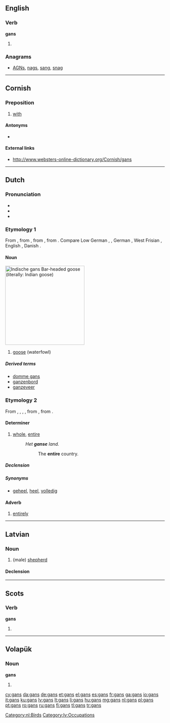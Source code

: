 {{also|Gans|Gäns}}
==English==

===Verb===
'''gans'''

# {{context|Geordie|lang=en}} {{en-third-person singular of|gan}}

===Anagrams===
* [[AGNs#English|AGNs]], [[nags#English|nags]], [[sang#English|sang]], [[snag#English|snag]]

----

==Cornish==

===Preposition===
{{head|kw|preposition}}

# [[with]]

====Antonyms====
* {{sense|with}} {{l|kw|hep}}

====External links====
* http://www.websters-online-dictionary.org/Cornish/gans

----

==Dutch==
{{wikipedia|ganzen|lang=nl}}

===Pronunciation===
* {{IPA|/ɣɑns/|lang=nl}}
* {{rhymes|ɑns|lang=nl}}
* {{audio|Nl-gans.ogg|audio}}

===Etymology 1===
From {{etyl|dum|nl}} {{term|gans|lang=dum}}, from {{etyl|odt|nl}} {{term/t|odt|*gans}}, from {{etyl|gem-pro|nl}} {{term/t|gem-pro|*gans}}, from {{etyl|ine-pro|nl}} {{term/t|ine-pro|*ǵʰans-}}. Compare Low German {{term|Gans|lang=nds}}, {{term|Goos|lang=nds}}, German {{term|Gans|lang=de}}, West Frisian {{term|goes|lang=fy}}, English {{term|goose|lang=en}}, Danish {{term|gås|lang=da}}.

====Noun====
[[Image:Anser indicus2.jpg|thumb|250px|''Indische gans''<br>Bar-headed goose (''literally:'' Indian goose)]]
{{nl-noun|f|ganzen|gansje}}

# [[goose]] (waterfowl)

=====Derived terms=====
* [[domme gans]]
* [[ganzenbord]]
* [[ganzeveer]]

===Etymology 2===
From {{etyl|dum|nl}} {{term|gansch|lang=dum}}, {{term|gands|lang=dum}}, {{term|gants|lang=dum}}, {{term|gans|lang=dum}}, from {{etyl|goh|nl}} {{term|ganz|lang=goh}}, from {{etyl|gem-pro|nl}} {{term/t|gem-pro|*gantaz||all, whole, entire}}.

====Determiner====
{{nl-det}}

# [[whole]], [[entire]]
#: ''Het '''ganse''' land.''
#:: The '''entire''' country.

=====Declension=====
{{nl-decl-adj||-|pred=-|part=-}}

=====Synonyms=====
* [[geheel]], [[heel]], [[volledig]]

====Adverb====
{{nl-adv}}

# [[entirely]]

[[Category:nl:Birds]]

----

==Latvian==

===Noun===
{{lv-noun|m|1st|fem=gane}}

# {male) [[shepherd]]

====Declension====
{{lv-decl-noun|gan|s|1st}}

[[Category:lv:Occupations]]

----

==Scots==

===Verb===
'''gans'''

# {{sco-third-person singular of|gan}}

----

==Volapük==

===Noun===
'''gans'''

# {{plural of|gan|lang=vo}}

[[cy:gans]]
[[da:gans]]
[[de:gans]]
[[et:gans]]
[[el:gans]]
[[es:gans]]
[[fr:gans]]
[[ga:gans]]
[[io:gans]]
[[it:gans]]
[[ku:gans]]
[[lv:gans]]
[[lt:gans]]
[[li:gans]]
[[hu:gans]]
[[mg:gans]]
[[nl:gans]]
[[pl:gans]]
[[pt:gans]]
[[ro:gans]]
[[ru:gans]]
[[fi:gans]]
[[tl:gans]]
[[tr:gans]]
